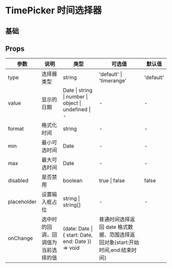 # TimePicker 时间选择器

## 基础


<DemoBase />

## Props

| 参数        | 说明                               | 类型                                                 | 可选值                                                                        | 默认值    |
| ----------- | ---------------------------------- | ---------------------------------------------------- | ----------------------------------------------------------------------------- | --------- |
| type        | 选择器类型                         | string                                               | 'default' \| 'timerange'                                                      | 'default' |
| value       | 显示的日期                         | Date \| string \| number \| object \| undefined \| - | -                                                                             | -         |
| format      | 格式化时间                         | string                                               | -                                                                             | -         |
| min         | 最小可选时间                       | Date                                                 | -                                                                             | -         |
| max         | 最大可选时间                       | Date                                                 | -                                                                             | -         |
| disabled    | 是否禁用                           | boolean                                              | true \| false                                                                 | false     |
| placeholder | 设置输入框占位                     | string \| string[]                                   | -                                                                             | -         |
| onChange    | 选中时的回调，回调值为当前选择的值 | (date: Date \| { start: Date, end: Date }) => void   | 普通时间选择返回 date 格式数据、范围选择返回对象{start:开始时间,end:结束时间} |
